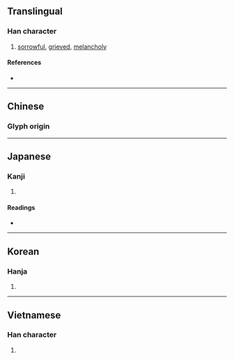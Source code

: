 {{also|淒|凄}}
{{character info/new}}
==Translingual==

===Han character===
{{Han char|rn=61|rad=心|as=08|sn=11|four=95047|canj=PJLV|ids=⿰忄妻}}

# [[sorrowful]], [[grieved]], [[melancholy]]

====References====
* {{Han ref|kx=0389.190|dkj=10744|dj=0723.060|hdz=42314.100|uh=60BD|ud=24765|bh=B17E|bd=45438}}

----

==Chinese==
{{zh-forms|s=凄}}

===Glyph origin===
{{Han etym}}
{{zh-see|淒|v}}

----

==Japanese==

===Kanji===
{{ja-kanji|grade=|rs=心08}}

# {{defn|lang=ja|sort=心08}}

====Readings====
* {{ja-readings|on=[[せい]] (sei)|kun=[[いたむ]] (itamu)}}

----

==Korean==

===Hanja===
{{ko-hanja|hangeul=처|eumhun=|rv=cheo|mr=ch'ŏ|y=che}}

# {{defn|lang=ko|sort=心08}}

----

==Vietnamese==

===Han character===
{{vi-readings|rs=心08|hanviet=thê}}

# {{defn|lang=vi|sort=心08}}

{{cln|vi|Han tu}}